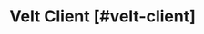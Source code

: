 
<NextSeo 
  title="Velt Docs - General API Reference"
  description="General API Reference for the Velt SDK"
/>
<HeaderSetter />

# Velt Client [#velt-client]

<VeltClientRef />
